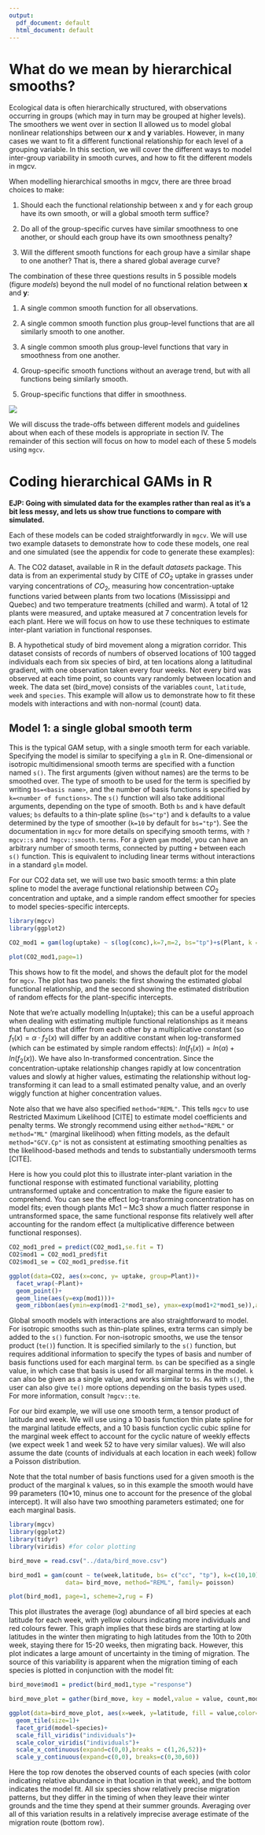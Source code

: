 ```yaml
---
output:
  pdf_document: default
  html_document: default
---
```


# What do we mean by hierarchical smooths?

Ecological data is often hierarchically structured, with observations occurring in groups (which may in turn may be grouped at higher levels). The smoothers we went over in section II allowed us to model global nonlinear relationships between our **x** and **y** variables. However, in many cases we want to fit a different functional relationship for each level of a grouping variable. In this section, we will cover the different ways to model inter-group variability in smooth curves, and how to fit the different models in mgcv.

When modelling hierarchical smooths in mgcv, there are three broad choices to make:

1. Should each the functional relationship between x and y for each group have its own smooth, or will a global smooth term suffice? 

2. Do all of the group-specific curves have similar smoothness to one another, or should each group have its own smoothness penalty?

3. Will the different smooth functions for each group have a similar shape to one another? That is, there a shared global average curve?



The combination of these three questions results in 5 possible models (figure *models*) beyond the null model of no functional relation between **x** and **y**:

1. A single common smooth function for all observations.

2. A single common smooth function plus group-level functions that are all similarly smooth to one another.

3. A single common smooth plus group-level functions that vary in smoothness from one another.

4. Group-specific smooth functions without an average trend, but with all functions being similarly smooth.

5. Group-specific functions that differ in smoothness. 


![](../figures/alternate_models.png)

We will discuss the trade-offs between different models and  guidelines about when each of these models is appropriate in section IV. The remainder of this section will focus on how to model each of these 5 models using `mgcv`. 

# Coding hierarchical GAMs in R

**EJP: Going with simulated data for the examples rather than real as it's a bit less messy, and lets us show true functions to compare with simulated.**

Each of these models can be coded straightforwardly in `mgcv`. We will use two example datasets to demonstrate how to code these models, one real and one simulated (see the appendix for code to generate these examples):

A. The CO2 dataset, available in R in the default *datasets* package. This data is from an experimental study by CITE of $CO_2$ uptake in grasses under varying concentrations of $CO_2$, measuring how concentration-uptake functions varied between plants from two locations (Mississippi and Quebec) and two temperature treatments (chilled and warm). A total of 12 plants were measured, and uptake measured at 7 concentration levels for each plant. Here we will focus on how to use these techniques to estimate inter-plant variation in functional responses. 

B. A hypothetical study of bird movement along a migration corridor. This dataset consists of records of numbers of observed locations of 100 tagged individuals each from six species of bird, at ten locations along a latitudinal gradient, with one observation taken every four weeks. Not every bird was observed at each time point, so counts vary randomly between location and week. The data set (bird_move) consists of the variables `count`, `latitude`, `week` and `species`. This example will allow us to demonstrate how to fit these models with interactions and with non-normal (count) data. 


## Model 1: a single global smooth term

 This is the typical GAM setup, with a single smooth term for each variable. Specifying the model is similar to specifying a `glm` in R. One-dimensional or isotropic multidimensional smooth terms are specified with a function named `s()`. The first arguments (given without names) are the terms to be smoothed over. The type of smooth to be used for the term is specified by writing `bs=<basis name>`, and the number of basis functions is specified by `k=<number of functions>`. The `s()` function will also take additional arguments, depending on the type of smooth. Both `bs` and `k` have default values; `bs` defaults to a thin-plate spline (`bs="tp"`) and `k` defaults to a value determined by the type of smoother (`k=10` by default for `bs="tp"`). See the documentation in `mgcv` for more details on specifying smooth terms, with `?mgcv::s` and `?mgcv::smooth.terms`. For a given `gam` model, you can have an arbitrary number of smooth terms, connected by putting `+` between each `s()` function. This is equivalent to including linear terms without interactions in a standard `glm` model. 

For our CO2 data set, we will use two basic smooth terms: a thin plate spline to model the average functional relationship between $CO_2$ concentration and uptake, and a simple random effect smoother for species to model species-specific intercepts. 

```r
library(mgcv)
library(ggplot2)

CO2_mod1 = gam(log(uptake) ~ s(log(conc),k=7,m=2, bs="tp")+s(Plant, k =12,  bs="re"), data= CO2,method="REML")

plot(CO2_mod1,page=1)


```

This shows how to fit the model, and shows the default plot for the model for `mgcv`. The plot has two panels: the first showing the estimated global functional relationship, and the second showing the estimated distribution of random effects for the plant-specific intercepts.

Note that we're actually modelling ln(uptake); this can be a useful approach when dealing with estimating multiple functional relationships as it means that functions that differ from each other by a multiplicative constant (so $f_1(x) = \alpha\cdot f_2(x)$ will differ by an additive constant when log-transformed (which can be estimated by simple random effects): $ln(f_1(x)) = ln(\alpha)+ ln(f_2(x))$. We have also ln-transformed concentration. Since the concentration-uptake relationship changes rapidly at low concentration values and slowly at higher values, estimating the relationship without log-transforming it can lead to a small estimated penalty value, and an overly wiggly function at higher concentration values.

Note also that we have also specified `method="REML"`. This tells `mgcv` to use Restricted Maximum Likelihood [CITE] to estimate model coefficients and penalty terms. We strongly recommend using either `method="REML"` or `method="ML"` (marginal likelihood) when fitting models, as the default `method="GCV.Cp"` is not as consistent at estimating smoothing penalties as the likelihood-based methods and tends to substantially undersmooth terms [CITE]. 

Here is how you could plot this to illustrate inter-plant variation in the functional response with estimated functional variability, plotting untransformed uptake and concentration to make the figure easier to comprehend. You can see the effect log-transforming concentration has on model fits; even though plants Mc1 -- Mc3 show a much flatter response in untransformed space, the same functional response fits relatively well after accounting for the random effect (a multiplicative difference between functional responses).

```r
CO2_mod1_pred = predict(CO2_mod1,se.fit = T)
CO2$mod1 = CO2_mod1_pred$fit
CO2$mod1_se = CO2_mod1_pred$se.fit

ggplot(data=CO2, aes(x=conc, y= uptake, group=Plant))+
  facet_wrap(~Plant)+
  geom_point()+
  geom_line(aes(y=exp(mod1)))+
  geom_ribbon(aes(ymin=exp(mod1-2*mod1_se), ymax=exp(mod1+2*mod1_se)),alpha=0.5)
```



Global smooth models with interactions are also straightforward to model. For isotropic smooths such as thin-plate splines, extra terms can simply be added to the `s()` function. For non-isotropic smooths, we use the tensor product (`te()`) function. It is specified similarly to the `s()` function, but requires additional information to specify the types of basis and number of basis functions used for each marginal term. `bs` can be specified as a single value, in which case that basis is used for all marginal terms in the model. `k` can also be given as a single value, and works similar to `bs`. As with `s()`, the user can also give `te()` more options depending on the basis types used. For more information, consult `?mgcv::te`.

For our bird example, we will use one smooth term, a tensor product of latitude and week. We will use using a 10 basis function thin plate spline for the marginal latitude effects, and a 10 basis function cyclic cubic spline for the marginal week effect to account for the cyclic nature of weekly effects (we expect week 1 and week 52 to have very similar values). We will also assume the date (counts of individuals at each location in each week) follow a Poisson distribution. 

Note that the total number of basis functions used for a given smooth is the product of the marginal `k` values, so in this example the smooth would have 99 parameters (10*10, minus one to account for the presence of the global intercept). It will also have two smoothing parameters estimated; one for each marginal basis.

```r
library(mgcv)
library(ggplot2)
library(tidyr)
library(viridis) #for color plotting

bird_move = read.csv("../data/bird_move.csv")

bird_mod1 = gam(count ~ te(week,latitude, bs= c("cc", "tp"), k=c(10,10)), 
                data= bird_move, method="REML", family= poisson)

plot(bird_mod1, page=1, scheme=2,rug = F)

```


This plot illustrates the average (log) abundance of all bird species at each latitude for each week, with yellow colours indicating more individuals and red colours fewer. This graph implies that these birds are starting at low latitudes in the winter then migrating to high latitudes from the 10th to 20th week, staying there for 15-20 weeks, then migrating back. However, this plot indicates a large amount of uncertainty in the timing of migration. The source of this variability is apparent when the migration timing of each species is plotted in conjunction with the model fit:



```r
bird_move$mod1 = predict(bird_mod1,type ="response")

bird_move_plot = gather(bird_move, key = model,value = value, count,mod1)

ggplot(data=bird_move_plot, aes(x=week, y=latitude, fill = value,color=value))+
  geom_tile(size=1)+
  facet_grid(model~species)+
  scale_fill_viridis("individuals")+
  scale_color_viridis("individuals")+
  scale_x_continuous(expand=c(0,0),breaks = c(1,26,52))+
  scale_y_continuous(expand=c(0,0), breaks=c(0,30,60))
```


Here the top row denotes the observed counts of each species (with color indicating relative abundance in that location in that week), and the bottom indicates the model fit. All six species show relatively precise migration patterns, but they differ in the timing of when they leave their winter grounds and the time they spend at their summer grounds. Averaging over all of this variation results in a relatively imprecise average estimate of the migration route (bottom row).




